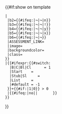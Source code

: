 <noinclude><table class="tmbox"></noinclude>{{#if:{{WPBannerMeta/istemplate
  |BANNER_NAME={{{BANNER_NAME}}}
  |category={{{category|}}}
 }}<noinclude>show on template</noinclude>
 |{{WPBannerMeta/hooks/bchecklist/core
  |b1={{#ifeq:{{{b1|<includeonly>¬</includeonly>}}}|¬|¬|y}}
  |b2={{#ifeq:{{{b2|<includeonly>¬</includeonly>}}}|¬|¬|n}}
  |b3={{#ifeq:{{{b3|<includeonly>¬</includeonly>}}}|¬|¬|!}}
  |b4={{#ifeq:{{{b4|<includeonly>¬</includeonly>}}}|¬|¬|y}}
  |b5={{#ifeq:{{{b5|<includeonly>¬</includeonly>}}}|¬|¬|x}}
  |b6={{#ifeq:{{{b6|<includeonly>¬</includeonly>}}}|¬|¬}}
  |ASSESSMENT_LINK={{{ASSESSMENT_LINK|}}}
  |image={{{image|}}}
  |backgroundcolor={{{backgroundcolor|}}}
  |class={{{class|}}}
 }}
 |{{#ifexpr:{{#switch:{{ucfirst:{{lc:{{{class|}}}}}}}
   |B|C|Bl|Cl      = 1
   |Start    = {{yesno|{{{DISPLAY_ON_START|}}}
    |yes=1
    |no=0
   }}
   |Stub|Sl     = {{yesno|{{{DISABLED_ON_STUB|}}}
    |yes=-1
    |no=0
   }}
   |List     = {{yesno|{{{ENABLED_ON_LIST|}}}
    |yes=0
    |no=-1
   }}
   |#default = -1
  }}+{{#if:{{{b1|¬}}}{{{b2|¬}}}{{{b3|¬}}}{{{b4|¬}}}{{{b5|¬}}}|1|0}} > 0
  |{{WPBannerMeta/hooks/bchecklist/core
   |b1={{class mask/b|{{{b1|¬}}}}}
   |b2={{class mask/b|{{{b2|¬}}}}}
   |b3={{class mask/b|{{{b3|¬}}}}}
   |b4={{class mask/b|{{{b4|¬}}}}}
   |b5={{class mask/b|{{{b5|¬}}}}}
   |b6={{class mask/b|{{{b6|¬}}}}}
   |ASSESSMENT_LINK={{{ASSESSMENT_LINK|}}}
   |backgroundcolor={{{backgroundcolor|}}}
   |image={{{image|}}}
   |class={{{class|}}}
  }}{{#ifeq:{{lc:{{{category|}}}}}|no||<!--
 -->{{WPBannerMeta/hooks/bchecklist/cat|{{{b1|¬}}}|CAT={{{B1_CAT|}}}|MAIN_CAT={{{MAIN_CAT|}}}}}<!--
 -->{{WPBannerMeta/hooks/bchecklist/cat|{{{b2|¬}}}|CAT={{{B2_CAT|}}}|MAIN_CAT={{{MAIN_CAT|}}}}}<!--
 -->{{WPBannerMeta/hooks/bchecklist/cat|{{{b3|¬}}}|CAT={{{B3_CAT|}}}|MAIN_CAT={{{MAIN_CAT|}}}}}<!--
 -->{{WPBannerMeta/hooks/bchecklist/cat|{{{b4|¬}}}|CAT={{{B4_CAT|}}}|MAIN_CAT={{{MAIN_CAT|}}}}}<!--
 -->{{WPBannerMeta/hooks/bchecklist/cat|{{{b5|¬}}}|CAT={{{B5_CAT|}}}|MAIN_CAT={{{MAIN_CAT|}}}}}<!--
 -->{{WPBannerMeta/hooks/bchecklist/cat|{{{b6|¬}}}|CAT={{{B6_CAT|}}}|MAIN_CAT={{{MAIN_CAT|}}}}}<!--
 -->}}
 }}
}}<noinclude>
</table>
{{documentation}}
</noinclude>